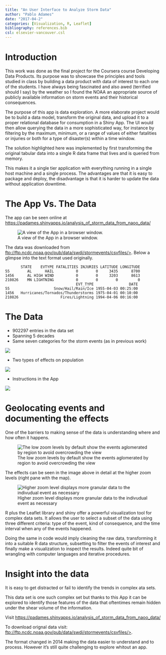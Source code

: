 ```yaml
---
title: "An User Interface to Analyze Storm Data"
author: "Pablo Adames"
date: "2017-04-2"
categories: [Visualization, R, Leaflet]
bibliography: references.bib
csl: elsevier-vancouver.csl
---
```


# Introduction

This work was done as the final project for the Coursera course Developing Data Products.
Its purpose was to showcase the principles and tools studied in class by building a data product with data of interest to each one of the students.
I have always being fascinated and also awed (terrified should I say) by the weather so I found the NOAA an appropriate source of publicly available information on storm events and their historical consequences. 


The purpose of this app is data exploration. 
A more elaborate project would be to build a data model, transform the original data, and upload it to a proper relational database for consumption in a Shiny App.
The UI would then allow querying the data in a more sophisticated way, for instance by filtering by the maximum, minimum, or a range of values of either fatalities or injuries or both for a type of disaster(s) within a time window.   

The solution highlighted here was implemented by first transforming the original tabular data into a single R data frame that lives and is queried from memory.

This makes it a single tier application with everything running in a single host machine and a single process.
The advantages are that it is easy to package and deploy, the disadvantage is that it is harder to update the data without application downtime.

# The App Vs. The Data

The app can be seen online at <https://padames.shinyapps.io/analysis_of_storm_data_from_naoo_data/>

![A view of the App in a browser window.](images/pitch0.png)

The data was downloaded from [ftp://ftp.ncdc.noaa.gov/pub/data/swdi/stormevents/csvfiles/\>](ftp://ftp.ncdc.noaa.gov/pub/data/swdi/stormevents/csvfiles/). Below a glimpse into the text format used originally.

```         
       STATE    EVTYPE FATALITIES INJURIES LATITUDE LONGITUDE
55        AL      HAIL          0        0     3435      8700
1456      AL HIGH WIND          0        0     3203      8613
210826    MN LIGHTNING          0        0        0         0
                                EVT_TYPE                DATE
55                    Snow/Hail/Rain/Ice 1955-04-03 00:25:00
1456   Hurricanes/Tornados/Thunderstorms 1975-04-01 00:10:00
210826                   Fires/Lightning 1994-04-06 00:16:00
```

# The Data

-   902297 entries in the data set
-   Spanning 5 decades
-   Same seven categories for the storm events (as in previous work)

![](images/pitch1.png)

-   Two types of effects on population

![](images/pitch2.png)

-   Instructions in the App

![](images/pitch3.png)

# Geolocating events and documenting the effects

One of the barriers to making sense of the data is understanding where and how often it happens.

![The low zoom levels by default show the events aglomerated by region to avoid overcrowding the view](images/pitch4.png "Effects aglomerated at low zoom")

The effects can be seen in the image above in detail at the higher zoom levels (right pane with the map).

![Higher zoom level displays more granular data to the indivudual event as necessary](images/pitch6.png "Distinguishable effects at high zoom")

R plus the Leaflet library and shiny offer a powerful visualization tool for complex data sets. It allows the user to select a subset of the data using three different criteria: type of the event, kind of consequence, and the time interval when any of the events happened.

Doing the same in code would imply cleaning the raw data, transforming it into a suitable R data structure, subsetting to filter the events of interest and finally make a visualization to inspect the results. Indeed quite bit of wrangling with computer languages and iterative procedures.

# Insight into the data

It is easy to get distracted or fail to identify the trends in complex ata sets.

This data set is one such complex set but thanks to this App it can be explored to identify those features of the data that oftentimes remain hidden under the shear volume of the information.

Visit <https://padames.shinyapps.io/analysis_of_storm_data_from_naoo_data/>

To download orignal data visit: [ftp://ftp.ncdc.noaa.gov/pub/data/swdi/stormevents/csvfiles/\>](ftp://ftp.ncdc.noaa.gov/pub/data/swdi/stormevents/csvfiles/).

The format changed in 2014 making the data easier to understand and to process. However it's still quite challenging to explore whitout an app.

